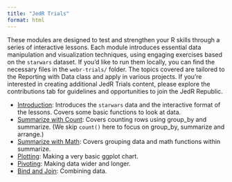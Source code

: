 ```yaml
---
title: "JedR Trials"
format: html
---
```


These modules are designed to test and strengthen your R skills through a series of interactive lessons. Each module introduces essential data manipulation and visualization techniques, using engaging exercises based on the `starwars` dataset. If you'd like to run them locally, you can find the necessary files in the `webr-trials/` folder. The topics covered are tailored to the Reporting with Data class and apply in various projects. If you're interested in creating additional JedR Trials content, please explore the contributions tab for guidelines and opportunities to join the JedR Republic.


- [Introduction](/webr-trials/jedr-trial-01-intro.html):
  Introduces the `starwars` data and the interactive format of the
  lessons. Covers some basic functions to look at data.
- [Summarize with Count](/webr-trials/jedr-trial-02-count.html): Covers
  counting rows using group_by and summarize. (We skip `count()` here to
  focus on group_by, summarize and arrange.)
- [Summarize with Math](/webr-trials/jedr-trial-03-sum.html):
  Covers grouping data and math functions within summarize.
- [Plotting](/webr-trials/jedr-trial-04-plot.html): Making a
  very basic ggplot chart.
- [Pivoting](/webr-trials/jedr-trial-05-pivot.html): Making
  data wider and longer.
- [Bind and Join](/webr-trials/jedr-trial-06-bind.html):
  Combining data.
